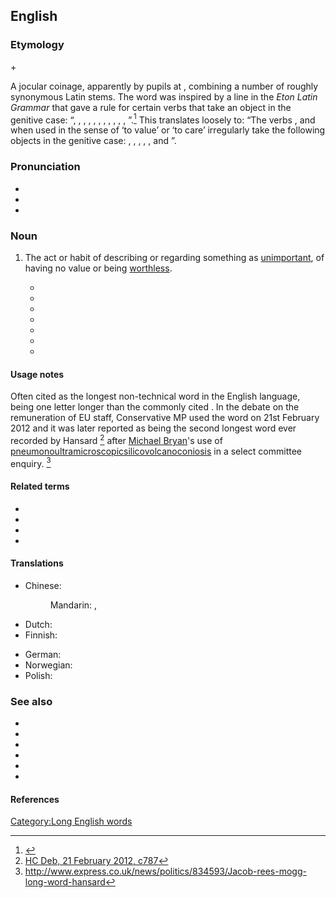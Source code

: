 ==English==
{{wikiquote}}

===Etymology===
{{etyl|la|en}} {{compound|la|floccus|t1=a wisp|naucum|t2=a trifle|nihilum|t3=nothing|pilus|t4=a hair|nocat=1}} + {{etyl|en|-}} {{affix|en|-fication}}

A jocular coinage, apparently by pupils at {{w|Eton College}}, combining a number of roughly synonymous Latin stems. The word was inspired by a line in the ''Eton Latin Grammar'' that gave a rule for certain verbs that take an object in the genitive case: “{{m|la|flocci}}, {{m|la|nauci}}, {{m|la|nihilī}}, {{m|la|pilī}}, {{m|la|assis}}, {{m|la|huius}}, {{m|la|teruncii}}, {{m|la|[[hīs]] [[verbīs]]}}, {{m|la|aestimō}}, {{m|la|pendō}}, {{m|la|faciō}}, {{m|la|[[pecūliāriter]] [[adduntur]]}}”.<ref>{{quote-web|author=The Spectator|date=1 June 2011}}</ref> This translates loosely to: “The verbs {{m|la|aestimo}}, {{m|la|pendo}} and {{m|la|facio}} when used in the sense of ‘to value’ or ‘to care’ irregularly take the following objects in the genitive case: {{m|la|flocci}}, {{m|la|nauci}}, {{m|la|nihilī}}, {{m|la|pilī}}, {{m|la|assis||penny}}, {{m|la|huius||this}} and {{m|la|teruncii||farthing}}”.

===Pronunciation===
* {{IPA|/ˌflɒksɪˌnɔːsɪˌnaɪhɪlɪˌpɪlɪfɪˈkeɪʃən/|/ˌflɒksɪˌnɒsɪˌnɪhɪlɪˌpɪlɪfɪˈkeɪʃən/|lang=en}}
* {{audio|en-us-floccinaucinihilipilification.ogg|Audio (US)|lang=en}}
* {{audio|en-uk-floccinaucinihilipilification.ogg|Audio (UK)|lang=en}}
{{attention|en|Neither audio pronunciation matches either IPA pronunciation. There would appear to be four logical combinations using either "nɒsɪ" vs "nɔːsɪ" in one position and "nɪ" vs "naɪ" immediately following. The IPA gives only two of the four possibilities and the audio gives only the other two of the four possibilities.}}

===Noun===
{{en-noun|-}}

# {{lb|en|often humorous}} The act or habit of describing or regarding something as [[unimportant]], of having no value or being [[worthless]].
#* {{quote-book|year=1741|author=[[w:William Shenstone|William Shenstone]]|title=Letters|passage=I loved him for nothing so much as his '''flocci-nauci-nihili-pili-fication''' of money.}}
#* {{quote-book|year=1970|author=[[w:Patrick O'Brian|Patrick O'Brian]]|title=Master and Commander|passage=There is a systematic '''flocci-nauci-nihili-pilification''' of all other aspects of existence that angers me.}}
#* {{quote-book|year=2000|author=Raymond J. Chambers|title=Logic, Law, and Ethics|url=http://books.google.com/books?id=Ei03tgPKEKcC&lpg=PA28&dq=floccinaucinihilipilification&pg=PA28#v=onepage&q=floccinaucinihilipilification&f=false|passage='''Floccinaucinihilipilification''' in accounting - does it matter?}}
#* {{quote-book|year=2006|author=Sol Steinmetz|title=The life of language|url=http://books.google.com/books?id=raN6AAAAIAAJ&q=floccinaucinihilipilification&dq=floccinaucinihilipilification&hl=en&sa=X&ei=dS8BU4bIMcTWyQHf94GwDw&ved=0CKsBEOgBMBc4PA|passage=They must be taken with an air of contempt, a '''floccinaucinihilipilification''' of all that can gratify the outward man.}}
#* {{quote-book|year=2009|author=Judith Orloff|title=Emotional Freedom|url=http://books.google.com/books?id=_V53VntvlmQC&lpg=PA312&dq=floccinaucinihilipilification&pg=PA312#v=onepage&q=floccinaucinihilipilification&f=false|passage=Some people with low self-esteem are prone to '''floccinaucinihilipilification''', the habit of deeming everything worthless.}}
#* {{quote-book|year=2011|author=Bruce Ratner|title=Statistical and Machine-Learning Data Mining|url=http://books.google.com/books?id=I3KZCfmhWJwC&lpg=PT42&dq=floccinaucinihilipilification&pg=PT42#v=onepage&q=floccinaucinihilipilification&f=false|passage=The quasi statistician would doubtlessly not know how to check this supposition, thus rendering the interpretation of the mean profit as '''floccinaucinihilipilification'''.}}
#* {{quote-book|year=2012|author=[[w:Jacob Rees-Mogg|Jacob Rees-Mogg]]|title=Hansard|url=http://www.publications.parliament.uk/pa/cm201212/cmhansrd/cm120221/debtext/120221-0002.htm#12022155000158|passage=Let me indulge in the '''floccinaucinihilipilification''' of EU judges and quote from the book of Amos about them.}}

====Usage notes====
Often cited as the longest non-technical word in the English language, being one letter longer than the commonly cited {{l|en|antidisestablishmentarianism}}. In the debate on the remuneration of EU staff, Conservative MP {{w|Jacob Rees-Mogg}} used the word on 21st February 2012 and it was later reported as being the second longest word ever recorded by Hansard <ref>[https://www.theyworkforyou.com/debates/?id=2012-02-21b.787.1 HC Deb, 21 February 2012, c787]</ref> after [[Michael Bryan (beach volleyball)|Michael Bryan]]'s use of [[pneumonoultramicroscopicsilicovolcanoconiosis]] in a select committee enquiry. <ref>http://www.express.co.uk/news/politics/834593/Jacob-rees-mogg-long-word-hansard</ref>

====Related terms====
* {{l|en|floccinaucinihilipilificate}}
* {{l|en|floccinaucinihilipilificatory}}
* {{l|en|floccinaucinihilipilificatious}}
* {{l|en|floccinaucinihilipilificatiousness}}

====Translations====
{{trans-top|act or habit of describing or regarding something as unimportant}}
* Chinese:
*: Mandarin: {{t|cmn|[[把]][[某]][[東西]][[看作]][[是]][[無]][[價值]][[的]]}}, {{t|cmn|[[把]][[某]][[东西]][[看作]][[是]][[无]][[价值]][[的]]|tr=bǎ mǒu dōngxi kànzuò shì wú jiàzhí de}}
* Dutch: {{t|nl|geringschatting}}
* Finnish: {{t|fi|vähättely}}
{{trans-mid}}
* German: {{t|de|Geringschätzung|f}}
* Norwegian: {{t|no|bagatellisering|m}}
* Polish: {{t|pl|brak uznania dla}}
{{trans-bottom}}

===See also===
* {{l|en|antidisestablishmentarianism}}
* {{l|en|antidisestablishmentarianismists}}
* {{l|en|dacryocystorhinostomy}}
* {{l|en|hippopotomonstrosesquipedaliophobia}}
* {{l|en|supercalifragilisticexpialidocious}}
* {{l|en|pneumonoultramicroscopicsilicovolcanoconiosis}}

====References====
<references/>

[[Category:Long English words]]